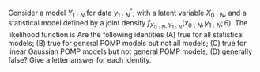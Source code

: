 
Consider a model $Y_{1:N}$ for data $y_{1:N}^*$, with a latent variable $X_{0:N}$, and a statistical model defined by a joint density $f_{X_{0:N},Y_{1:N}}(x_{0:N},y_{1:N};\theta)$. The likelihood function is
\begin{equation}
\nonumber
L(\theta) = f_{Y_{1:N}}(y_{1:N}^*;\theta).
\end{equation}
Are the following identities (A) true for all statistical models; (B) true for general POMP models but not all models; (C) true for linear Gaussian POMP models but not general POMP models; (D) generally false?
Give a letter answer for each identity.


\begin{equation}
L(\theta)= \int f_{Y_{1:N}|X_{0:N}}(y_{1:N}^*|x_{0:N};\theta)\, f_{X_{0:N}}(x_{0:N};\theta)\, dx_{0:N} 
\end{equation}

\begin{equation}
L(\theta)= \prod_{n=1}^N f_{Y_n|Y_{1:n-1}}(y^*_n|y^*_{1:n-1};\theta)
\end{equation}

\begin{equation}
\var \big\{ X_{n+1} \, | \, Y_{1:n} \big\} = E \big[ \var \{ X_{n+1}\, |\, X_n \} \, \big| \, Y_{1:n} \big]
+ \var\big\{ E[X_{n+1}\, |\, X_{n}] \, \big| \, Y_{1:n}\big\}
\end{equation}

\begin{equation}
L(\theta)= \int \left[ \prod_{n=1}^N f_{Y_{n}|X_{n}}(y_{n}^*|x_{n};\theta) \right] f_{X_{0:N}}(x_{0:N};\theta)\, dx_{0:N} 
\end{equation}



